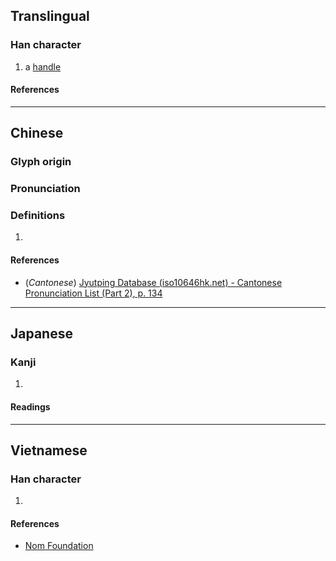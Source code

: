 {{character info/new}}
==Translingual==

===Han character===
{{Han char|rn=75|rad=木|as=21|sn=25|four=|canj=DMBB,XDMBB|ids=⿰木霸}}

# a [[handle]]

====References====
{{Han ref|kx=0564.170|dkj=15971|dj=0953.210|hdz=21326.060|uh=6B1B}}

----

==Chinese==
{{zh-forms}}

===Glyph origin===
{{Han etym}}

===Pronunciation===
{{zh-pron
|m=bà
|c=baa3
|mc=y
|oc=y
|ma=
|cat=n
}}

===Definitions===
{{zh-hanzi}}

# {{rfdef|lang=zh}}

====References====
* (''Cantonese'') [http://www.iso10646hk.net/jp/document/download.jsp Jyutping Database (iso10646hk.net) - Cantonese Pronunciation List (Part 2), p. 134]

----

==Japanese==

===Kanji===
{{ja-kanji|grade=|rs=木21}}

# {{defn|lang=ja|sort=木21}}

====Readings====
{{ja-readings
|on=は, へ
|kun=つか
}}

----

==Vietnamese==

===Han character===
{{vi-readings|rs=木21|reading=[[bá]], [[bả]]}}

# {{defn|lang=vi|sort=木21}}

====References====
* [http://nomfoundation.org/common/nom_details.php?codepoint=6b1b Nom Foundation]